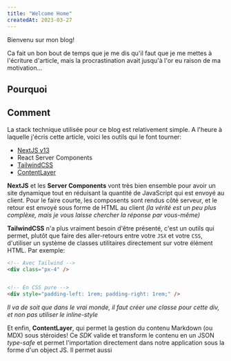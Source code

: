 ```yaml
---
title: "Welcome Home"
createdAt: 2023-03-27
---
```


Bienvenu sur mon blog!

Ca fait un bon bout de temps que je me dis qu'il faut que je me mettes à l'écriture d'article, mais la procrastination avait jusqu'à l'or eu raison de ma motivation...

## Pourquoi

## Comment

La stack technique utilisée pour ce blog est relativement simple. A l'heure à laquelle j'écris cette article, voici les outils qui le font tourner:
- [NextJS v13](https://beta.nextjs.org)
- React Server Components
- [TailwindCSS](https://tailwindcss.com)
- [ContentLayer](https://contentlayer.dev)

**NextJS** et les **Server Components** vont très bien ensemble pour avoir un site dynamique tout en réduisant la quantité de JavaScript qui est envoyé au client. Pour le faire courte, les composents sont rendus côté serveur, et le retour est envoyé sous forme de HTML au client _(la vérité est un peu plus complèxe, mais je vous laisse chercher la réponse par vous-même)_

**TailwindCSS** n'a plus vraiment besoin d'être présenté, c'est un outils qui permet, plutôt que faire des aller-retours entre votre `JSX` et votre `CSS`, d'utiliser un système de classes utilitaires directement sur votre élément HTML. Par exemple:
```html
<!-- Avec Tailwind -->
<div class="px-4" />


<!-- En CSS pure -->
<div style="padding-left: 1rem; padding-right: 1rem;" />
```
_Il va de soit que dans le vrai monde, il faut créer une classe pour cette div, et non pas utiliser le inline-style_

Et enfin, **ContentLayer**, qui permet la gestion du contenu Markdown (ou MDX) sous stéroides!
Ce _SDK_ valide et transform le contenu en un JSON _type-safe_ et permet l'importation directement dans notre application sous la forme d'un object JS.
Il permet aussi
